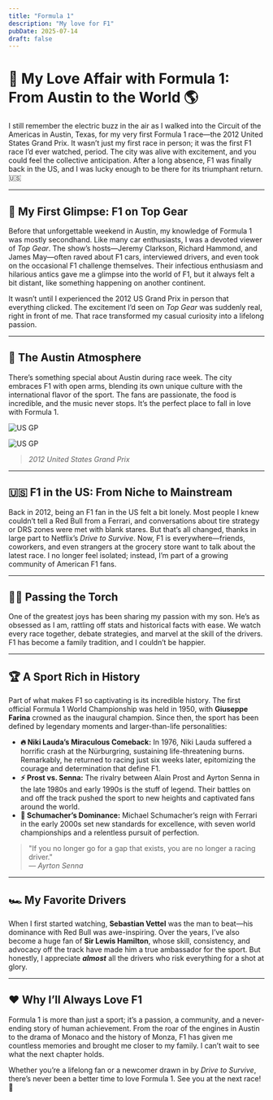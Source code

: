 ```yaml
---
title: "Formula 1"
description: "My love for F1"
pubDate: 2025-07-14
draft: false
---
```


# 🏁 My Love Affair with Formula 1: From Austin to the World 🌎

I still remember the electric buzz in the air as I walked into the Circuit of the Americas in Austin, Texas, for my very first Formula 1 race—the 2012 United States Grand Prix. It wasn’t just my first race in person; it was the first F1 race I’d ever watched, period. The city was alive with excitement, and you could feel the collective anticipation. After a long absence, F1 was finally back in the US, and I was lucky enough to be there for its triumphant return. 🇺🇸

---

## 👀 My First Glimpse: F1 on Top Gear

Before that unforgettable weekend in Austin, my knowledge of Formula 1 was mostly secondhand. Like many car enthusiasts, I was a devoted viewer of *Top Gear*. The show’s hosts—Jeremy Clarkson, Richard Hammond, and James May—often raved about F1 cars, interviewed drivers, and even took on the occasional F1 challenge themselves. Their infectious enthusiasm and hilarious antics gave me a glimpse into the world of F1, but it always felt a bit distant, like something happening on another continent.

It wasn’t until I experienced the 2012 US Grand Prix in person that everything clicked. The excitement I’d seen on *Top Gear* was suddenly real, right in front of me. That race transformed my casual curiosity into a lifelong passion.

---

## 🎉 The Austin Atmosphere

There’s something special about Austin during race week. The city embraces F1 with open arms, blending its own unique culture with the international flavor of the sport. The fans are passionate, the food is incredible, and the music never stops. It’s the perfect place to fall in love with Formula 1.

![US GP](https://22yjaf7c2x.ufs.sh/f/avP9Ws4j0vyMKvwm1KIzmRN1At7Jq2kOPsiraCoFnV89Xc6y)

![US GP](https://22yjaf7c2x.ufs.sh/f/avP9Ws4j0vyMbhLfy6djVX3KA0v1nS4fhPpRTk7xUZMsQD29)
> *2012 United States Grand Prix*

---

## 🇺🇸 F1 in the US: From Niche to Mainstream

Back in 2012, being an F1 fan in the US felt a bit lonely. Most people I knew couldn’t tell a Red Bull from a Ferrari, and conversations about tire strategy or DRS zones were met with blank stares. But that’s all changed, thanks in large part to Netflix’s *Drive to Survive*. Now, F1 is everywhere—friends, coworkers, and even strangers at the grocery store want to talk about the latest race. I no longer feel isolated; instead, I’m part of a growing community of American F1 fans.

---

## 👨‍👦 Passing the Torch

One of the greatest joys has been sharing my passion with my son. He’s as obsessed as I am, rattling off stats and historical facts with ease. We watch every race together, debate strategies, and marvel at the skill of the drivers. F1 has become a family tradition, and I couldn’t be happier.

---

## 🏆 A Sport Rich in History

Part of what makes F1 so captivating is its incredible history. The first official Formula 1 World Championship was held in 1950, with **Giuseppe Farina** crowned as the inaugural champion. Since then, the sport has been defined by legendary moments and larger-than-life personalities:

- **🔥 Niki Lauda’s Miraculous Comeback:** In 1976, Niki Lauda suffered a horrific crash at the Nürburgring, sustaining life-threatening burns. Remarkably, he returned to racing just six weeks later, epitomizing the courage and determination that define F1.
- **⚡ Prost vs. Senna:** The rivalry between Alain Prost and Ayrton Senna in the late 1980s and early 1990s is the stuff of legend. Their battles on and off the track pushed the sport to new heights and captivated fans around the world.
- **🏅 Schumacher’s Dominance:** Michael Schumacher’s reign with Ferrari in the early 2000s set new standards for excellence, with seven world championships and a relentless pursuit of perfection.

> "If you no longer go for a gap that exists, you are no longer a racing driver."  
> — *Ayrton Senna*

---

## 🏎️ My Favorite Drivers

When I first started watching, **Sebastian Vettel** was the man to beat—his dominance with Red Bull was awe-inspiring. Over the years, I’ve also become a huge fan of **Sir Lewis Hamilton**, whose skill, consistency, and advocacy off the track have made him a true ambassador for the sport. But honestly, I appreciate ***almost*** all the drivers who risk everything for a shot at glory.

---

## ❤️ Why I’ll Always Love F1

Formula 1 is more than just a sport; it’s a passion, a community, and a never-ending story of human achievement. From the roar of the engines in Austin to the drama of Monaco and the history of Monza, F1 has given me countless memories and brought me closer to my family. I can’t wait to see what the next chapter holds.

Whether you’re a lifelong fan or a newcomer drawn in by *Drive to Survive*, there’s never been a better time to love Formula 1. See you at the next race! 🏁
